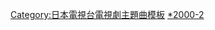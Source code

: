 {{Navbox
|bodyclass=hlist

|name=日本電視台週三連續劇主題曲2000年代後半部

|title= [[日本電視台|{{color|#FFFFFF|日本電視台}}]][[日本電視台週三連續劇|{{color|#FFFFFF|週三連續劇}}]]{{color|#FFFFFF|主題曲}}
|titlestyle=background:#E73275 
|groupstyle=background:#EC008C
|group1= {{color|#FFFFFF|2005年}}
|list1= 
*[[87%]] 「[[因為有你 (化學超男子單曲)|因為有你]]」（[[化學超男子]]）
*[[熟女真命苦]] 「[[KISS or KISS]]」（[[北出菜奈]]）
*[[大人的暑假]] 「[[大人的暑假]]」（[[Various Artists]]）
*[[愛之歌 (電視劇)|愛之歌]] 「[[禮物 (玉置浩二單曲)|禮物]]」（[[玉置浩二]]）
|group2= {{color|#FFFFFF|2006年}}
|list2= 
*[[神不要擲骰子]] 「[[onelove]]」（[[Ryohei]] feat.VERBAL（m-flo））
*[[戀上芭蕾]] 「花跳舞」（[[中森明菜]]）
*[[空姐真命苦]] 「Fly High」（[[中之森BAND]]）
*[[14歲媽媽]] 「[[印記_(Mr.Children單曲)|印記]]」（[[Mr.Children]]）
|group3= {{color|#FFFFFF|2007年}}
|list3= 
*[[派遣女王]] 「[[看不見的星星]]」（[[中島美嘉]]）
*[[料理新鮮人]] 「[[We can make it!]]」（[[嵐]]）
*[[小螢的青春|螢之光]] 「[[沒有星星的世界/側臉|側臉]]」（[[aiko]]）
*[[工作狂人]] 「[[浮世CROSSING]]」（[[UVERworld]]）
|group4= {{color|#FFFFFF|2008年}}
|list4= 
*[[齊藤太太]] 「[[ENGAGED]]」（[[觀月亞里莎]]）
*[[熱血律師]] 「[[遞送淚 (陸龜松本單曲)|遞送淚]]」（[[陸龜松本]]）
*[[正義的夥伴]] 「[[真的]]」（[[奧村初音]]）
*[[OL日本]] 「[[明日的天空]]」（[[SPEED]]）
|group5= {{color|#FFFFFF|2009年}}
|list5= 
*[[破案天才奇娜]] 「[[ChaNge the WoRLd]]」（[[MiChi]]）
*[[愛與寬容]] 「[[給愛 (MONKEY MAJIK單曲)|給愛]]」（[[猴子把戲]]）
*[[紅鼻子老師]] 「[[感謝夢]]」（[[原由子]]）
*[[婦產科的女醫生]] 「[[My measure]]」（[[lecca]]）

|belowstyle=background:#E73275 
|below=
*[[Template:日本電視台週三連續劇主題曲1990年代前半部|1990前半部]]
*[[Template:日本電視台週三連續劇主題曲1990年代後半部|1990後半部]]
*[[Template:日本電視台週三連續劇主題曲2000年代前半部|2000前半部]]
*'''2000後半部'''
*[[Template:日本電視台週三連續劇主題曲2010年代前半部|2010前半部]]}}
<noinclude>

[[Category:日本電視台電視劇主題曲模板]]
[[Category:日本電視台週三連續劇主題曲|*2000-2]]
</noinclude>
